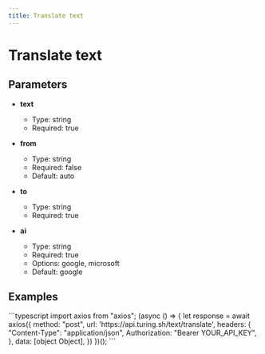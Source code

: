 ```yaml
---
title: Translate text
---
```


# Translate text

## Parameters


- **text**
  - Type: string
  - Required: true

- **from**
  - Type: string
  - Required: false
  - Default: auto

- **to**
  - Type: string
  - Required: true

- **ai**
  - Type: string
  - Required: true
  - Options: google, microsoft
  - Default: google

## Examples

<CodeGroup title="Translate text example">
  ```typescript
  import axios from "axios";
  (async () => {
    let response = await axios({
      method: "post",
      url: 'https://api.turing.sh/text/translate',
      headers: {
        "Content-Type": "application/json",
        Authorization: "Bearer YOUR_API_KEY",
      },
      data: [object Object],
    })
  })();
  ```
</CodeGroup>